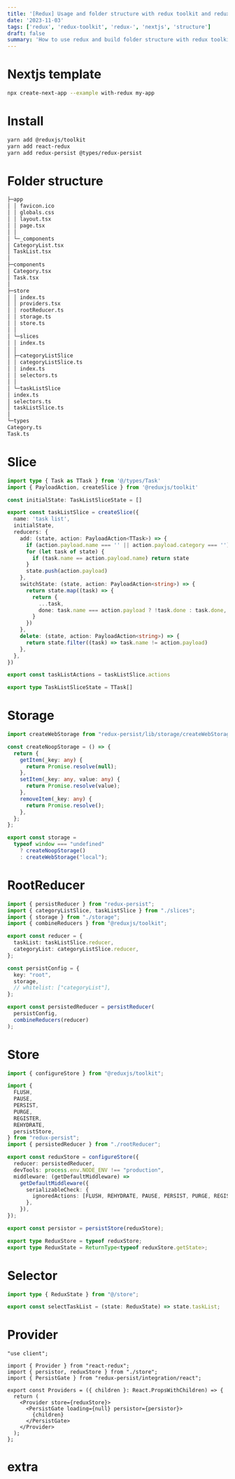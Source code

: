 ```yaml
---
title: '[Redux] Usage and folder structure with redux toolkit and redux persist'
date: '2023-11-03'
tags: ['redux', 'redux-toolkit', 'redux-', 'nextjs', 'structure']
draft: false
summary: 'How to use redux and build folder structure with redux toolkit and redux persist in Nextjs'
---
```


# Nextjs template

```sh
npx create-next-app --example with-redux my-app
```

# Install

```sh
yarn add @reduxjs/toolkit
yarn add react-redux
yarn add redux-persist @types/redux-persist
```

# Folder structure

```sh
├─app
│ │ favicon.ico
│ │ globals.css
│ │ layout.tsx
│ │ page.tsx
│ │
│ └─_components
│ CategoryList.tsx
│ TaskList.tsx
│
├─components
│ Category.tsx
│ Task.tsx
│
├─store
│ │ index.ts
│ │ providers.tsx
│ │ rootReducer.ts
│ │ storage.ts
│ │ store.ts
│ │
│ └─slices
│ │ index.ts
│ │
│ ├─categoryListSlice
│ │ categoryListSlice.ts
│ │ index.ts
│ │ selectors.ts
│ │
│ └─taskListSlice
│ index.ts
│ selectors.ts
│ taskListSlice.ts
│
└─types
Category.ts
Task.ts
```

# Slice

```typescript:/store/slices/taskListSlice/taskListSlice.ts
import type { Task as TTask } from '@/types/Task'
import { PayloadAction, createSlice } from '@reduxjs/toolkit'

const initialState: TaskListSliceState = []

export const taskListSlice = createSlice({
  name: 'task list',
  initialState,
  reducers: {
    add: (state, action: PayloadAction<TTask>) => {
      if (action.payload.name === '' || action.payload.category === '') return state
      for (let task of state) {
        if (task.name == action.payload.name) return state
      }
      state.push(action.payload)
    },
    switchState: (state, action: PayloadAction<string>) => {
      return state.map((task) => {
        return {
          ...task,
          done: task.name === action.payload ? !task.done : task.done,
        }
      })
    },
    delete: (state, action: PayloadAction<string>) => {
      return state.filter((task) => task.name != action.payload)
    },
  },
})

export const taskListActions = taskListSlice.actions

export type TaskListSliceState = TTask[]
```

# Storage

```typescript:/store/storage.ts
import createWebStorage from "redux-persist/lib/storage/createWebStorage";

const createNoopStorage = () => {
  return {
    getItem(_key: any) {
      return Promise.resolve(null);
    },
    setItem(_key: any, value: any) {
      return Promise.resolve(value);
    },
    removeItem(_key: any) {
      return Promise.resolve();
    },
  };
};

export const storage =
  typeof window === "undefined"
    ? createNoopStorage()
    : createWebStorage("local");

```

# RootReducer

```typescript:/store/rootReducer.ts
import { persistReducer } from "redux-persist";
import { categoryListSlice, taskListSlice } from "./slices";
import { storage } from "./storage";
import { combineReducers } from "@reduxjs/toolkit";

export const reducer = {
  taskList: taskListSlice.reducer,
  categoryList: categoryListSlice.reducer,
};

const persistConfig = {
  key: "root",
  storage,
  // whitelist: ["categoryList"],
};

export const persistedReducer = persistReducer(
  persistConfig,
  combineReducers(reducer)
);

```

# Store

```typescript:/store/store.ts
import { configureStore } from "@reduxjs/toolkit";

import {
  FLUSH,
  PAUSE,
  PERSIST,
  PURGE,
  REGISTER,
  REHYDRATE,
  persistStore,
} from "redux-persist";
import { persistedReducer } from "./rootReducer";

export const reduxStore = configureStore({
  reducer: persistedReducer,
  devTools: process.env.NODE_ENV !== "production",
  middleware: (getDefaultMiddleware) =>
    getDefaultMiddleware({
      serializableCheck: {
        ignoredActions: [FLUSH, REHYDRATE, PAUSE, PERSIST, PURGE, REGISTER],
      },
    }),
});

export const persistor = persistStore(reduxStore);

export type ReduxStore = typeof reduxStore;
export type ReduxState = ReturnType<typeof reduxStore.getState>;

```

# Selector

```typescript:/store/slices/taskListSlice/selectors.ts
import type { ReduxState } from "@/store";

export const selectTaskList = (state: ReduxState) => state.taskList;
```

# Provider

```typescript:/store/providers.tsx
"use client";

import { Provider } from "react-redux";
import { persistor, reduxStore } from "./store";
import { PersistGate } from "redux-persist/integration/react";

export const Providers = ({ children }: React.PropsWithChildren) => {
  return (
    <Provider store={reduxStore}>
      <PersistGate loading={null} persistor={persistor}>
        {children}
      </PersistGate>
    </Provider>
  );
};

```

# extra
